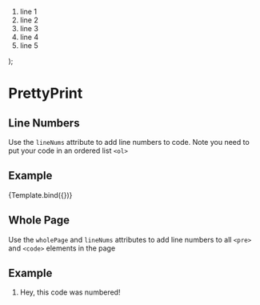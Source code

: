 

<Meta title="Components/PrettyPrint/LineNums" component={PrettyPrint} />

  <span>
    <PrettyPrint initialize />
    <PrettyPrint {...args} prettyprinted>
      <ol>
        <li>line 1</li>
        <li>line 2</li>
        <li>line 3</li>
        <li>line 4</li>
        <li>line 5</li>
      </ol>
    </PrettyPrint>
  </span>
);

# PrettyPrint

## Line Numbers

Use the `lineNums` attribute to add line numbers to code. Note you need to put your code in an ordered list `<ol>`

## Example

<Canvas>
  <Story name="Line Numbers" args={{ lineNums: true }}>
    {Template.bind({})}
  </Story>
</Canvas>

## Whole Page

Use the `wholePage` and `lineNums` attributes to add line numbers to all `<pre>` and `<code>` elements in the page

## Example

<Canvas>
  <PrettyPrint wholePage lineNums />
  <PrettyPrint>
    <ol>
      <li>Hey, this code was numbered!</li>
    </ol>
  </PrettyPrint>
</Canvas>
